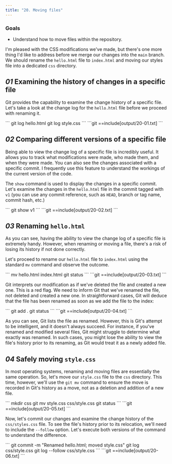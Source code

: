 ```yaml
---
title: "20. Moving files"
---
```


### Goals

- Understand how to move files within the repository.

I'm pleased with the CSS modifications we've made, but there's one more thing I'd like to address before we merge our changes into the `main` branch. We should rename the `hello.html` file to `index.html` and moving our styles file into a dedicated `css` directory.

## _01_ Examining the history of changes in a specific file

Git provides the capability to examine the change history of a specific file. Let's take a look at the change log for the `hello.html` file before we proceed with renaming it.

<Run>
```
git log hello.html
git log style.css
```
</Run>

<Output>
```git
==include[output/20-01.txt]
```
</Output>

## _02_ Comparing different versions of a specific file

Being able to view the change log of a specific file is incredibly useful. It allows you to track what modifications were made, who made them, and when they were made. You can also see the changes associated with a specific commit. I frequently use this feature to understand the workings of the current version of the code.

The `show` command is used to display the changes in a specific commit. Let's examine the changes in the `hello.html` file in the commit tagged with `v1` (you can use any commit reference, such as `HEAD`, branch or tag name, commit hash, etc.)

<Run>
```
git show v1
```
</Run>

<Output>
```git
==include[output/20-02.txt]
```
</Output>

## _03_ Renaming `hello.html`

As you can see, having the ability to view the change log of a specific file is extremely handy. However, when renaming or moving a file, there's a risk of losing its history if not done correctly.

Let's proceed to rename our `hello.html` file to `index.html` using the standard `mv` command and observe the outcome.

<Run>
```
mv hello.html index.html
git status
```
</Run>

<Output>
```git
==include[output/20-03.txt]
```
</Output>

Git interprets our modification as if we've deleted the file and created a new one. This is a red flag. We need to inform Git that we've renamed the file, not deleted and created a new one. In straightforward cases, Git will deduce that the file has been renamed as soon as we add the file to the index:

<Run>
```
git add .
git status
```
</Run>

<Output>
```git
==include[output/20-04.txt]
```
</Output>

As you can see, Git lists the file as renamed. However, this is Git's attempt to be intelligent, and it doesn't always succeed. For instance, if you've renamed and modified several files, Git might struggle to determine what exactly was renamed. In such cases, you might lose the ability to view the file's history prior to its renaming, as Git would treat it as a newly added file.

## _04_ Safely moving `style.css`

In most operating systems, renaming and moving files are essentially the same operation. So, let's move our `style.css` file to the `css` directory. This time, however, we'll use the `git mv` command to ensure the move is recorded in Git's history as a move, not as a deletion and addition of a new file.

<Run>
```
mkdir css
git mv style.css css/style.css
git status
```
</Run>

<Output>
```git
==include[output/20-05.txt]
```
</Output>

Now, let's commit our changes and examine the change history of the `css/styles.css` file. To see the file's history prior to its relocation, we'll need to include the `--follow` option. Let's execute both versions of the command to understand the difference.

<Run>
```
git commit -m "Renamed hello.html; moved style.css"
git log css/style.css
git log --follow css/style.css
```
</Run>

<Output>
```git
==include[output/20-06.txt]
```
</Output>
